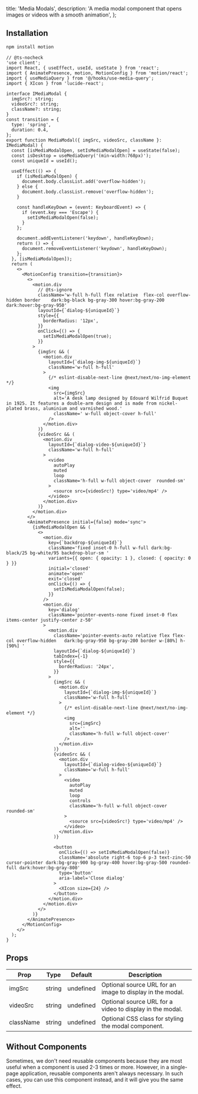   title: 'Media Modals',
  description:
    'A media modal component that opens images or videos with a smooth animation',
};

<ComponentCodePreview name='media-modal' hasReTrigger responsive />

## Installation

```bash
npm install motion
```

```tsx modal.tsx
// @ts-nocheck
'use client';
import React, { useEffect, useId, useState } from 'react';
import { AnimatePresence, motion, MotionConfig } from 'motion/react';
import { useMediaQuery } from '@/hooks/use-media-query';
import { XIcon } from 'lucide-react';

interface IMediaModal {
  imgSrc?: string;
  videoSrc?: string;
  className?: string;
}
const transition = {
  type: 'spring',
  duration: 0.4,
};
export function MediaModal({ imgSrc, videoSrc, className }: IMediaModal) {
  const [isMediaModalOpen, setIsMediaModalOpen] = useState(false);
  const isDesktop = useMediaQuery('(min-width:768px)');
  const uniqueId = useId();

  useEffect(() => {
    if (isMediaModalOpen) {
      document.body.classList.add('overflow-hidden');
    } else {
      document.body.classList.remove('overflow-hidden');
    }

    const handleKeyDown = (event: KeyboardEvent) => {
      if (event.key === 'Escape') {
        setIsMediaModalOpen(false);
      }
    };

    document.addEventListener('keydown', handleKeyDown);
    return () => {
      document.removeEventListener('keydown', handleKeyDown);
    };
  }, [isMediaModalOpen]);
  return (
    <>
      <MotionConfig transition={transition}>
        <>
          <motion.div
            // @ts-ignore
            className='w-full h-full flex relative  flex-col overflow-hidden border    dark:bg-black bg-gray-300 hover:bg-gray-200 dark:hover:bg-gray-950'
            layoutId={`dialog-${uniqueId}`}
            style={{
              borderRadius: '12px',
            }}
            onClick={() => {
              setIsMediaModalOpen(true);
            }}
          >
            {imgSrc && (
              <motion.div
                layoutId={`dialog-img-${uniqueId}`}
                className='w-full h-full'
              >
                {/* eslint-disable-next-line @next/next/no-img-element */}
                <img
                  src={imgSrc}
                  alt='A desk lamp designed by Edouard Wilfrid Buquet in 1925. It features a double-arm design and is made from nickel-plated brass, aluminium and varnished wood.'
                  className=' w-full object-cover h-full'
                />
              </motion.div>
            )}
            {videoSrc && (
              <motion.div
                layoutId={`dialog-video-${uniqueId}`}
                className='w-full h-full'
              >
                <video
                  autoPlay
                  muted
                  loop
                  className='h-full w-full object-cover  rounded-sm'
                >
                  <source src={videoSrc!} type='video/mp4' />
                </video>
              </motion.div>
            )}
          </motion.div>
        </>
        <AnimatePresence initial={false} mode='sync'>
          {isMediaModalOpen && (
            <>
              <motion.div
                key={`backdrop-${uniqueId}`}
                className='fixed inset-0 h-full w-full dark:bg-black/25 bg-white/95 backdrop-blur-sm '
                variants={{ open: { opacity: 1 }, closed: { opacity: 0 } }}
                initial='closed'
                animate='open'
                exit='closed'
                onClick={() => {
                  setIsMediaModalOpen(false);
                }}
              />
              <motion.div
                key='dialog'
                className='pointer-events-none fixed inset-0 flex items-center justify-center z-50'
              >
                <motion.div
                  className='pointer-events-auto relative flex flex-col overflow-hidden   dark:bg-gray-950 bg-gray-200 border w-[80%] h-[90%] '
                  layoutId={`dialog-${uniqueId}`}
                  tabIndex={-1}
                  style={{
                    borderRadius: '24px',
                  }}
                >
                  {imgSrc && (
                    <motion.div
                      layoutId={`dialog-img-${uniqueId}`}
                      className='w-full h-full'
                    >
                      {/* eslint-disable-next-line @next/next/no-img-element */}
                      <img
                        src={imgSrc}
                        alt=''
                        className='h-full w-full object-cover'
                      />
                    </motion.div>
                  )}
                  {videoSrc && (
                    <motion.div
                      layoutId={`dialog-video-${uniqueId}`}
                      className='w-full h-full'
                    >
                      <video
                        autoPlay
                        muted
                        loop
                        controls
                        className='h-full w-full object-cover  rounded-sm'
                      >
                        <source src={videoSrc!} type='video/mp4' />
                      </video>
                    </motion.div>
                  )}

                  <button
                    onClick={() => setIsMediaModalOpen(false)}
                    className='absolute right-6 top-6 p-3 text-zinc-50 cursor-pointer dark:bg-gray-900 bg-gray-400 hover:bg-gray-500 rounded-full dark:hover:bg-gray-800'
                    type='button'
                    aria-label='Close dialog'
                  >
                    <XIcon size={24} />
                  </button>
                </motion.div>
              </motion.div>
            </>
          )}
        </AnimatePresence>
      </MotionConfig>
    </>
  );
}
```

## Props

| Prop      | Type   | Default   | Description                                               |
| --------- | ------ | --------- | --------------------------------------------------------- |
| imgSrc    | string | undefined | Optional source URL for an image to display in the modal. |
| videoSrc  | string | undefined | Optional source URL for a video to display in the modal.  |
| className | string | undefined | Optional CSS class for styling the modal component.       |

## Without Components

Sometimes, we don't need reusable components because they are most useful when a component is used 2-3 times or more. However, in a single-page application, reusable components aren't always necessary. In such cases, you can use this component instead, and it will give you the same effect.

<ComponentCodePreview name='imagemodalsl' hasReTrigger responsive />
